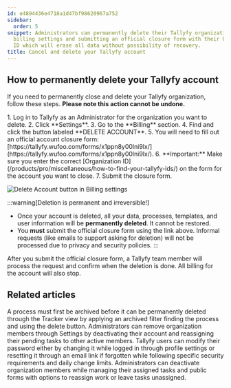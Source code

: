 ```yaml
---
id: e4894436e4718a1d47bf98620967a752
sidebar:
  order: 5
snippet: Administrators can permanently delete their Tallyfy organization by accessing
  billing settings and submitting an official closure form with their Organization
  ID which will erase all data without possibility of recovery.
title: Cancel and delete your Tallyfy account
---
```



## How to permanently delete your Tallyfy account

If you need to permanently close and delete your Tallyfy organization, follow these steps. **Please note this action cannot be undone.**

<Steps>
1. Log in to Tallyfy as an Administrator for the organization you want to delete.
2. Click **Settings**.
3. Go to the **Billing** section.
4. Find and click the button labeled **DELETE ACCOUNT**.
5. You will need to fill out an official account closure form: [https://tallyfy.wufoo.com/forms/x1ppn8y00lni9lx/](https://tallyfy.wufoo.com/forms/x1ppn8y00lni9lx/).
6. **Important:** Make sure you enter the correct [Organization ID](/products/pro/miscellaneous/how-to-find-your-tallyfy-ids/) on the form for the account you want to close.
7. Submit the closure form.

   ![Delete Account button in Billing settings](https://screenshots.tallyfy.com/tallyfy%2Fpro%2Fdesktop-light-delete-tallyfy-account.png)
</Steps>

:::warning[Deletion is permanent and irreversible!]
*   Once your account is deleted, all your data, processes, templates, and user information will be **permanently deleted**. It cannot be restored.
*   You **must** submit the official closure form using the link above. Informal requests (like emails to support asking for deletion) will not be processed due to privacy and security policies.
:::

After you submit the official closure form, a Tallyfy team member will process the request and confirm when the deletion is done. All billing for the account will also stop.


## Related articles
<CardGrid>
<LinkTitleCard header="<b>Edit Processes > Delete a process</b>" href="/products/pro/tracking-and-tasks/processes/edit-processes/how-can-i-delete-a-process-in-tallyfy/" > A process must first be archived before it can be permanently deleted through the Tracker view by applying an archived filter finding the process and using the delete button. </LinkTitleCard>
<LinkTitleCard header="<b>Org Settings > Remove a member</b>" href="/products/pro/settings/org-settings/how-can-i-remove-a-member-from-my-tallyfy-organization/" > Administrators can remove organization members through Settings by deactivating their account and reassigning their pending tasks to other active members. </LinkTitleCard>
<LinkTitleCard header="<b>Personal Settings > Change or reset your password</b>" href="/products/pro/settings/personal-settings/how-can-i-change-or-reset-my-tallyfy-password/" > Tallyfy users can modify their password either by changing it while logged in through profile settings or resetting it through an email link if forgotten while following specific security requirements and daily change limits. </LinkTitleCard>
<LinkTitleCard header="<b>Members > How to remove a member</b>" href="/products/pro/documenting/members/how-can-i-remove-a-member-from-my-tallyfy-organization/" > Administrators can deactivate organization members while managing their assigned tasks and public forms with options to reassign work or leave tasks unassigned. </LinkTitleCard>
</CardGrid>